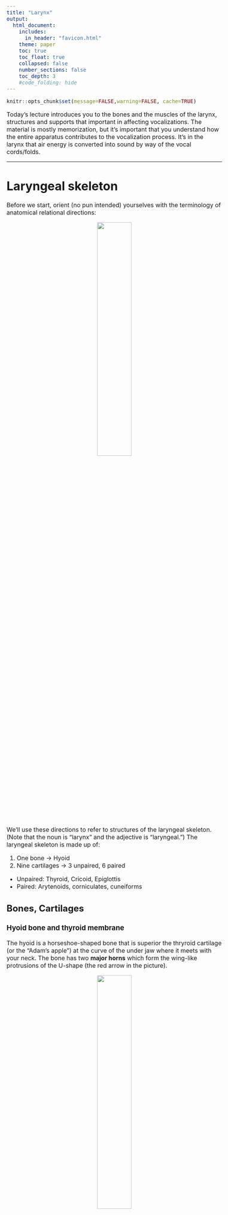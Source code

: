 ```yaml
---
title: "Larynx"
output:
  html_document:
    includes:
      in_header: "favicon.html"
    theme: paper
    toc: true
    toc_float: true
    collapsed: false
    number_sections: false
    toc_depth: 3
    #code_folding: hide
---
```

<style type="text/css">
  body{
  font-size: 12pt;
}
</style>

```r
knitr::opts_chunk$set(message=FALSE,warning=FALSE, cache=TRUE)
```

Today's lecture introduces you to the bones and the muscles of the larynx, structures and supports that important in affecting vocalizations. The material is mostly memorization, but it's important that you understand how the entire apparatus contributes to the vocalization process. It's in the larynx that air energy is converted into sound by way of the vocal cords/folds. 

----

# Laryngeal skeleton

Before we start, orient (no pun intended) yourselves with the terminology of anatomical relational directions:

<p align="center">
  <img src="images/anatomical_directions.jpg" width="40%" height="40%">
</p>
\

We'll use these directions to refer to structures of the laryngeal skeleton. (Note that the noun is "larynx" and the adjective is "laryngeal.") The laryngeal skeleton is made up of:

1. One bone $\rightarrow$ Hyoid
2. Nine cartilages $\rightarrow$ 3 unpaired, 6 paired
  + Unpaired: Thyroid, Cricoid, Epiglottis
  + Paired: Arytenoids, corniculates, cuneiforms

## Bones, Cartilages

### Hyoid bone and thyroid membrane

The hyoid is a horseshoe-shaped bone that is superior the thryroid cartilage (or the "Adam's apple") at the curve of the under jaw where it meets with your neck. The bone has two **major horns** which form the wing-like protrusions of the U-shape (the red arrow in the picture). 

<p align="center">
  <img src="images/hyoid.jpeg" width="40%" height="40%">
</p>
\

If you look closely at the picture above, there are two teeth like protrusions along the superior edge of the hyoid, called **minor horns** (blue arrow). The hyoid holds up the entire laryngeal structure with a membrane (**thyroid membrane)** that attaches to the major horns.

### Unpaired cartilages

#### Thyroid cartilage

Inferior the hyoid is the **thyroid cartilage**, which is the largest structure of the laryngeal skeleton. The thyroid cartilage is made up of two plate-like structures (*laminae*) that are joined in the front at the *thyroid angle* (the "Adam's apple"). The superior portion of the angle is v-shaped, and called the **thyroid notch**. The outer flanks (left and right laterals) of the thyroid have horn-like extensions called the **superior cornus**, which extend in a superior fashion, and the **inferior cornus** extending downwards, hence the name. The posterior portion of the thyroid is open, housing the vocal folds, which are attached to the inside of the thyroid, below the notch.

#### Cricoid cartilage

The **cricoid cartilage** is just inferior the thyroid cartilage and superior the first **tracheal ring**. The cricoid cartilage is shaped like a ring with a diameter simila to the trachea. There are several landmarks on the cricoid. The low, anterior cricoid arch provides a clearance for vocal folds that pass over that point. On the lateral surfaces of the cricoid are *articulator facets* which are the point of articulation for the inferior horns of the thyroid cartilage $\rightarrow$ the **cricothyroid joint**, which is the pivot point allowing rotation of the two structures. In between the thyroid and cricoid cartilages is the **cricothyroid membrane**, and similarly the **cricothracheal membrane** connects the cricoid to the first tracheal ring. For the most part, the names of the membranes are fairly transparent, as they are made up of the two structures being connected. 

All of these structures are pretty small! The cricoid cartilage is roughly the size of a loose ring around your little finger, and the trachea is between a 1/2" to 1" in diameter!

Check out this nice model of the [laryngeal skeleton](https://sketchfab.com/models/d777f9a0a29c4d588c2eba607e068a0a).

#### Epiglottis

The last unpaired cartilage is the **epiglottis**. This leaflike structure arises from the inner surface of the angle of the thyroid cartilage, just below the notch, attached by the *thyroepiglottic ligament*. The sides of the epiglottis are joined to the [**arytenoid cartilages**](Arytenoid cartilages) via the aryepiglottic folds. 

The epiglottis projects up beyond the larynx and above the hyoid bone and is attached to the root of the tongue. The epiglottis is attached to the hyoid bone via the hyoeppiglottic ligament. The epiglottis is covered with a mucous membrane and underneath are branches of the laryngeal nerve that conducts sensory information from the larynx.\

<p align="center">
  <img src="images/epiglottis.gif" width="50%" height="50%">
</p>
\

In rest position the epiglottis is upright, allowing air to enter the larynx. In the animation above, notice how the epiglottis folds down during swallowing, guiding food into the esophagus and not the trachea (choke).

### Paired cartilages

Three sets of cartilages come in pairs: the arytenoid, corniculates, and cuneiform cartilages. These are vitally important for phonation, as we will see. 

#### Arytenoid and corniculate cartilages

The **arytenoid cartilages** are perhaps the most important of the paired cartilages, located on the superior surface of the cricoid cartilage. They provide the mechanical structure allowing the onset and offset of vocal fold oscillation. It's easy to think of the arytenoids as being pyramidal in shape, each with four surfaces and two "processes" or extension/protrusions. 

The apex is the superior portion of the pyramid, on which rest the **corniculate cartilages**. So the corniculates sit on top of the arytenoids. The inferior surface of the arytenoids rests on the cricoid cartilage. Two processes are at opposite sides of arytenoids: the **vocal process** and the **muscular process**. The names tell you what their function is.

1. Vocal process: projects anteriorly toward the thyroid notch. The posterior portion of the vocal folds attach to the vocal process.
2. Muscular process: the point of attachment for muscles that adduct (pull in) and abduct (pull apart) the vocal folds

<p align="center">
  <img src="images/inhalation_arytenoid.gif" width="50%" height="50%">
</p>
\

<p align="center">
  <img src="images/arytenoid_processes.jpeg" width="40%" height="40%">
</p>
\

<iframe src="https://www.youtube.com/shorts/stYdR177L2Q" data-external= "1" > </iframe>

## Joints

The **cricothyroid joint** is the inflection point between the arytenoid and the superior portion of the cricoid. It lies between the inferior horns of the thyroid and the lateral aspect of the cricoid. These joints allow the thyroid cartilage to tilt downward toward the cricoid cartilage, or the cricoid cartilage to tilt up towards the thyroid cartilage. When the vocal fold elongate, through articulation via the cicothyroid, F~0~ is regulated. 

<p align="center">
  <img src="images/cricothyroid.jpeg" width="40%" height="40%">
</p>
\

The **cricoartytenoid joint** is between the base of the arytenoids and the superior surface of the posterior superior surface of the cricoid cartilage. The joint is involved in adduction and abduction of the vocal folds.

<p align="center">
  <img src="images/cricoarytenoid.jpeg" width="40%" height="40%">
</p>
\

## Valves

There are three sets of valves or openings in the larynx that regulate airflow in and out. The valves are all called folds, which are made of bundles of connective tissues and muscle fibers.

### Aryepiglottic folds

The **aryepiglottic folds** is the most superior valve in the larynx. They run from the sides of the epiglottis to the apex or superior portion of each arytenoid cartilage. They act as a sphincter (imagine a closing and widening in diameter inside a tube), contracting in a circular fashion pulling the epiglottis backwards and to close the entrance of the larynx during swallowing. 

<p align="center">
  <img src="images/aryepiglottic.jpeg" width="40%" height="40%">
</p>
\

### Ventricular folds

The **ventricular folds** are also called the *false vocal folds* and lie inferior the aryepiglottic folds and just above the true vocal folds. They close during swallowing and during effortful activities like lifting weights or childbirth. Between the false and true vocal folds is a gap called the **laryngeal ventricle** where mucous is secreted to keep the layrnx lubricated. The ventricular folds decrease the impedance and increase the amplitude of air escaping through the larynx. They (obviously) remain open during phonation (oscillation of true vocal folds).

### True vocal folds

When we refer to "vocal folds" we're actually talking about the **true vocal folds**, the terms are interchangeable. The tru nature of the vocal folds are very complex and beyond the scope of this course. They're made of many layers of muscle, and mucous membranes. The **thyroarytenoid muscle** forms the main mass of the vocal folds. The structure and biomechanics of the true vocal folds arise from the the activation of the various joints they are connected to as well as the layers of varying stiffnes of the folds themselves. All of these variables combine to give rise to an individual's unique "voice." 

<p align="center">
<iframe width="560" height="315" src="https://www.youtube.com/watch?v=v9Wdf-RwLcs" title="YouTube video player" frameborder="0" allow="accelerometer; autoplay; clipboard-write; encrypted-media; gyroscope; picture-in-picture" allowfullscreen></iframe>
</p>
